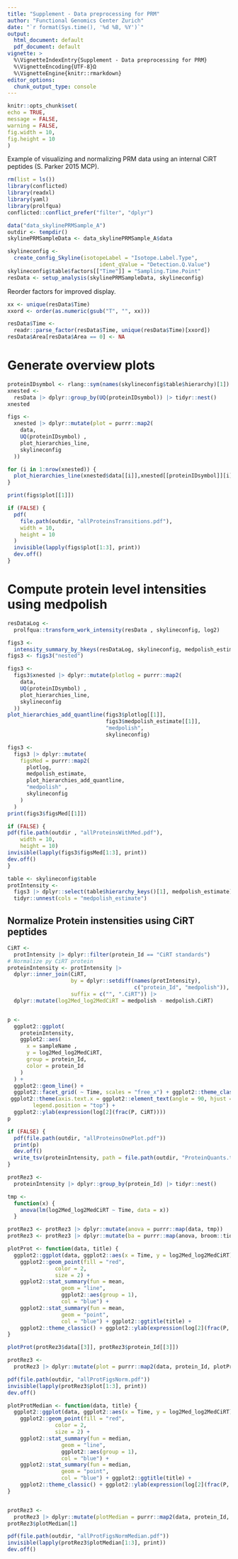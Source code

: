 ```yaml
---
title: "Supplement - Data preprocessing for PRM"
author: "Functional Genomics Center Zurich"
date: "`r format(Sys.time(), '%d %B, %Y')`"
output:
  html_document: default
  pdf_document: default
vignette: >
  %\VignetteIndexEntry{Supplement - Data preprocessing for PRM}
  %\VignetteEncoding{UTF-8}Ω
  %\VignetteEngine{knitr::rmarkdown}
editor_options: 
  chunk_output_type: console
---
```


```r
knitr::opts_chunk$set(
echo = TRUE,
message = FALSE,
warning = FALSE,
fig.width = 10,
fig.height = 10
)
```


Example of visualizing and normalizing PRM data using an internal CiRT peptides (S. Parker 2015 MCP).

```r
rm(list = ls())
library(conflicted)
library(readxl)
library(yaml)
library(prolfqua)
conflicted::conflict_prefer("filter", "dplyr")

```


```r
data("data_skylinePRMSample_A")
outdir <- tempdir()
skylinePRMSampleData <- data_skylinePRMSample_A$data

skylineconfig <-
  create_config_Skyline(isotopeLabel = "Isotope.Label.Type",
                             ident_qValue = "Detection.Q.Value")
skylineconfig$table$factors[["Time"]] = "Sampling.Time.Point"
resData <- setup_analysis(skylinePRMSampleData, skylineconfig)

```

Reorder factors for improved display.

```r
xx <- unique(resData$Time)
xxord <- order(as.numeric(gsub("T", "", xx)))

resData$Time <-
  readr::parse_factor(resData$Time, unique(resData$Time)[xxord])
resData$Area[resData$Area == 0] <- NA

```


# Generate overview plots

```r
proteinIDsymbol <- rlang::sym(names(skylineconfig$table$hierarchy)[1])
xnested <-
  resData |> dplyr::group_by(UQ(proteinIDsymbol)) |> tidyr::nest()
xnested

figs <-
  xnested |> dplyr::mutate(plot = purrr::map2(
    data,
    UQ(proteinIDsymbol) ,
    plot_hierarchies_line,
    skylineconfig
  ))

for (i in 1:nrow(xnested)) {
  plot_hierarchies_line(xnested$data[[i]],xnested[[proteinIDsymbol]][i],skylineconfig)
}

print(figs$plot[[1]])

```

```r
if (FALSE) {
  pdf(
    file.path(outdir, "allProteinsTransitions.pdf"),
    width = 10,
    height = 10
  )
  invisible(lapply(figs$plot[1:3], print))
  dev.off()
}

```

# Compute protein level intensities using medpolish


```r
resDataLog <-
  prolfqua::transform_work_intensity(resData , skylineconfig, log2)

figs3 <-
  intensity_summary_by_hkeys(resDataLog, skylineconfig, medpolish_estimate)
figs3 <- figs3("nested")
```


```r

figs3 <-
  figs3$xnested |> dplyr::mutate(plotlog = purrr::map2(
    data,
    UQ(proteinIDsymbol) ,
    plot_hierarchies_line,
    skylineconfig
  ))
plot_hierarchies_add_quantline(figs3$plotlog[[1]],
                               figs3$medpolish_estimate[[1]],
                               "medpolish",
                               skylineconfig)

figs3 <-
  figs3 |> dplyr::mutate(
    figsMed = purrr::map2(
      plotlog,
      medpolish_estimate,
      plot_hierarchies_add_quantline,
      "medpolish" ,
      skylineconfig
    )
  )
print(figs3$figsMed[[1]])

```

```r
if (FALSE) {
pdf(file.path(outdir , "allProteinsWithMed.pdf"),
    width = 10,
    height = 10)
invisible(lapply(figs3$figsMed[1:3], print))
dev.off()
}

```


```r
table <- skylineconfig$table
protIntensity <-
  figs3 |> dplyr::select(table$hierarchy_keys()[1], medpolish_estimate) |>
  tidyr::unnest(cols = "medpolish_estimate")

```

## Normalize Protein instensities using CiRT peptides 

```r
CiRT <-
  protIntensity |> dplyr::filter(protein_Id == "CiRT standards")
# Normalize py CiRT protein
proteinIntensity <- protIntensity |>
  dplyr::inner_join(CiRT,
                    by = dplyr::setdiff(names(protIntensity),
                                        c("protein_Id", "medpolish")),
                    suffix = c("", ".CiRT")) |>
  dplyr::mutate(log2Med_log2MedCiRT = medpolish - medpolish.CiRT)


p <-
  ggplot2::ggplot(
    proteinIntensity,
    ggplot2::aes(
      x = sampleName ,
      y = log2Med_log2MedCiRT,
      group = protein_Id,
      color = protein_Id
    )
  ) +
  ggplot2::geom_line() +
  ggplot2::facet_grid( ~ Time, scales = "free_x") + ggplot2::theme_classic() +
 ggplot2::theme(axis.text.x = ggplot2::element_text(angle = 90, hjust = 1),
        legend.position = "top") +
  ggplot2::ylab(expression(log[2](frac(P, CiRT))))
p

```



```r
if (FALSE) {
  pdf(file.path(outdir, "allProteinsOnePlot.pdf"))
  print(p)
  dev.off()
  write_tsv(proteinIntensity, path = file.path(outdir, "ProteinQuants.tsv"))
}

```


```r
protRez3 <-
  proteinIntensity |> dplyr::group_by(protein_Id) |> tidyr::nest()

tmp <-
  function(x) {
    anova(lm(log2Med_log2MedCiRT ~ Time, data = x))
  }

protRez3 <- protRez3 |> dplyr::mutate(anova = purrr::map(data, tmp))
protRez3 <- protRez3 |> dplyr::mutate(ba = purrr::map(anova, broom::tidy))

plotProt <- function(data, title) {
  ggplot2::ggplot(data, ggplot2::aes(x = Time, y = log2Med_log2MedCiRT)) +
    ggplot2::geom_point(fill = "red",
               color = 2,
               size = 2) +
    ggplot2::stat_summary(fun = mean,
                 geom = "line",
                 ggplot2::aes(group = 1),
                 col = "blue") +
    ggplot2::stat_summary(fun = mean,
                 geom = "point",
                 col = "blue") + ggplot2::ggtitle(title) +
    ggplot2::theme_classic() + ggplot2::ylab(expression(log[2](frac(P, CiRT))))
}

plotProt(protRez3$data[[3]], protRez3$protein_Id[[3]])

```

```r
protRez3 <-
  protRez3 |> dplyr::mutate(plot = purrr::map2(data, protein_Id, plotProt))

pdf(file.path(outdir, "allProtFigsNorm.pdf"))
invisible(lapply(protRez3$plot[1:3], print))
dev.off()

```


```r
plotProtMedian <- function(data, title) {
  ggplot2::ggplot(data, ggplot2::aes(x = Time, y = log2Med_log2MedCiRT)) +
    ggplot2::geom_point(fill = "red",
               color = 2,
               size = 2) +
    ggplot2::stat_summary(fun = median,
                 geom = "line",
                 ggplot2::aes(group = 1),
                 col = "blue") +
    ggplot2::stat_summary(fun = median,
                 geom = "point",
                 col = "blue") + ggplot2::ggtitle(title) +
    ggplot2::theme_classic() + ggplot2::ylab(expression(log[2](frac(P, CiRT))))
}


protRez3 <-
  protRez3 |> dplyr::mutate(plotMedian = purrr::map2(data, protein_Id, plotProtMedian))
protRez3$plotMedian[1]

```

```r
pdf(file.path(outdir, "allProtFigsNormMedian.pdf"))
invisible(lapply(protRez3$plotMedian[1:3], print))
dev.off()

```

